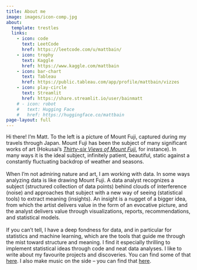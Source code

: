 ```yaml
---
title: About me
image: images/icon-comp.jpg
about:
  template: trestles
  links:
    - icon: code
      text: LeetCode
      href: https://leetcode.com/u/mattbain/
    - icon: trophy
      text: Kaggle
      href: https://www.kaggle.com/mattbain
    - icon: bar-chart
      text: Tableau
      href: https://public.tableau.com/app/profile/mattbain/vizzes
    - icon: play-circle
      text: Streamlit
      href: https://share.streamlit.io/user/bainmatt
    # - icon: robot
    #   text: Hugging Face
    #   href: https://huggingface.co/mattbain
page-layout: full
---
```


Hi there! I'm Matt. To the left is a picture of Mount Fuji,
captured during my travels through Japan.
Mount Fuji has been the subject of many significant works of art
(Hokusai's [*Thirty-six Views of Mount Fuji*](https://en.wikipedia.org/wiki/Thirty-six_Views_of_Mount_Fuji), 
for instance).
In many ways it is the ideal subject, infinitely patient, beautiful,
static against a constantly fluctuating backdrop of weather and seasons.
<br><br>
When I'm not admiring nature and art, I am working with data. 
In some ways analyzing data is like drawing Mount Fuji. A data analyst
recognizes a subject (structured collection of data points)
behind clouds of interference (noise)
and approaches that subject with a new way of seeing (statistical tools)
to extract meaning (insights).
An insight is a nugget of a bigger idea, from which the artist
delivers value in the form of an evocative picture,
and the analyst delivers value through
visualizations, reports, recommendations, and statistical models.
<br><br>
If you can't tell, I have a deep fondness for data,
and in particular for statistics and machine learning, which are the tools that
guide me through the mist toward structure and meaning.
I find it especially thrilling to implement statistical ideas through
code and neat data analyses.
I like to write about my favourite projects and discoveries. 
You can find some of that [here](gallery.html). 
I also make music on the side -- you can find that [here](music-page.html).

